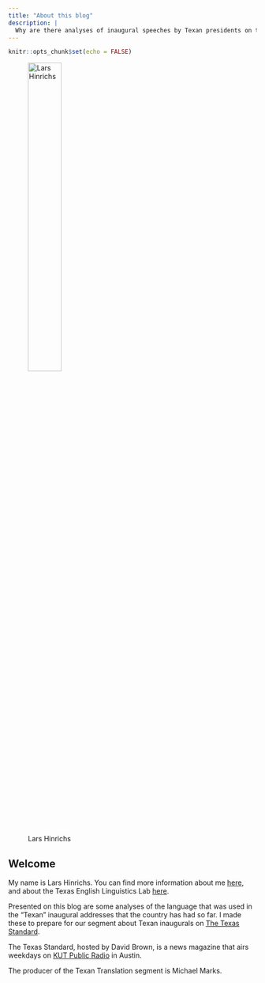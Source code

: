 ```yaml
---
title: "About this blog"
description: |
  Why are there analyses of inaugural speeches by Texan presidents on this page?
---
```


```r
knitr::opts_chunk$set(echo = FALSE)
```


![Lars Hinrichs](https://mediad.publicbroadcasting.net/p/wamc/files/styles/large/public/201312/lars_hinrichs.jpg){width="40%"}


## Welcome

My name is Lars Hinrichs. You can find more information about me [here](https://larshinrichs.site), and about the Texas English Linguistics Lab [here](www.texasenglish.org).

Presented on this blog are some analyses of the language that was used in the "Texan" inaugural addresses that the country has had so far. I made these to prepare for our segment about Texan inaugurals on [The Texas Standard](https://www.texasstandard.org/stories/categories/texan-translation/).

<aside>The Texas Standard, hosted by David Brown, is a news magazine that airs weekdays on [KUT Public Radio](www.kut.org) in Austin.
</aside>

The producer of the Texan Translation segment is Michael Marks.
